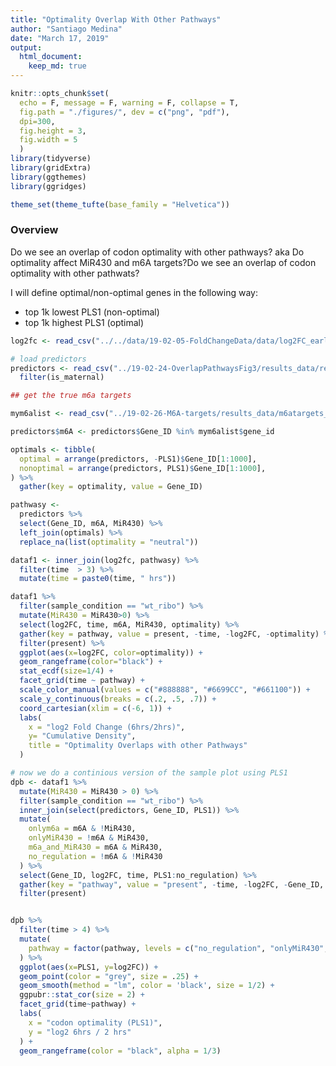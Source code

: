 ```yaml
---
title: "Optimality Overlap With Other Pathways"
author: "Santiago Medina"
date: "March 17, 2019"
output: 
  html_document:
    keep_md: true
---
```


```r
knitr::opts_chunk$set(
  echo = F, message = F, warning = F, collapse = T,
  fig.path = "./figures/", dev = c("png", "pdf"),
  dpi=300,
  fig.height = 3,
  fig.width = 5
  )
library(tidyverse)
library(gridExtra)
library(ggthemes)
library(ggridges)

theme_set(theme_tufte(base_family = "Helvetica"))
```

### Overview

Do we see an overlap of codon optimality with other pathways? aka Do optimality affect MiR430 and m6A targets?Do we see an overlap of codon optimality with other pathwats?


I will define optimal/non-optimal genes in the following way:

+ top 1k lowest PLS1 (non-optimal)
+ top 1k highest PLS1 (optimal)

```r
log2fc <- read_csv("../../data/19-02-05-FoldChangeData/data/log2FC_earlyVSlate_tidytimecourse.csv")

# load predictors
predictors <- read_csv("../19-02-24-OverlapPathwaysFig3/results_data/regulatory_pathways_matrix.csv") %>% 
  filter(is_maternal)

## get the true m6a targets

mym6alist <- read_csv("../19-02-26-M6A-targets/results_data/m6atargets_affected_in_mutant.csv")

predictors$m6A <- predictors$Gene_ID %in% mym6alist$gene_id

optimals <- tibble(
  optimal = arrange(predictors, -PLS1)$Gene_ID[1:1000],
  nonoptimal = arrange(predictors, PLS1)$Gene_ID[1:1000],
) %>% 
  gather(key = optimality, value = Gene_ID)

pathwasy <- 
  predictors %>% 
  select(Gene_ID, m6A, MiR430) %>% 
  left_join(optimals) %>% 
  replace_na(list(optimality = "neutral"))

dataf1 <- inner_join(log2fc, pathwasy) %>% 
  filter(time  > 3) %>% 
  mutate(time = paste0(time, " hrs"))
```


```r
dataf1 %>% 
  filter(sample_condition == "wt_ribo") %>% 
  mutate(MiR430 = MiR430>0) %>% 
  select(log2FC, time, m6A, MiR430, optimality) %>% 
  gather(key = pathway, value = present, -time, -log2FC, -optimality) %>% 
  filter(present) %>% 
  ggplot(aes(x=log2FC, color=optimality)) +
  geom_rangeframe(color="black") +
  stat_ecdf(size=1/4) +
  facet_grid(time ~ pathway) +
  scale_color_manual(values = c("#888888", "#6699CC", "#661100")) +
  scale_y_continuous(breaks = c(.2, .5, .7)) +
  coord_cartesian(xlim = c(-6, 1)) +
  labs(
    x = "log2 Fold Change (6hrs/2hrs)",
    y= "Cumulative Density",
    title = "Optimality Overlaps with other Pathways"
  )
```


```r
# now we do a continious version of the sample plot using PLS1
dpb <- dataf1 %>% 
  mutate(MiR430 = MiR430 > 0) %>% 
  filter(sample_condition == "wt_ribo") %>% 
  inner_join(select(predictors, Gene_ID, PLS1)) %>% 
  mutate(
    onlym6a = m6A & !MiR430,
    onlyMiR430 = !m6A & MiR430,
    m6a_and_MiR430 = m6A & MiR430,
    no_regulation = !m6A & !MiR430
  ) %>% 
  select(Gene_ID, log2FC, time, PLS1:no_regulation) %>% 
  gather(key = "pathway", value = "present", -time, -log2FC, -Gene_ID, -PLS1) %>% 
  filter(present)


dpb %>% 
  filter(time > 4) %>% 
  mutate(
    pathway = factor(pathway, levels = c("no_regulation", "onlyMiR430", "onlym6a", "m6a_and_MiR430"))
  ) %>% 
  ggplot(aes(x=PLS1, y=log2FC)) +
  geom_point(color = "grey", size = .25) +
  geom_smooth(method = "lm", color = 'black', size = 1/2) +
  ggpubr::stat_cor(size = 2) +
  facet_grid(time~pathway) +
  labs(
    x = "codon optimality (PLS1)",
    y = "log2 6hrs / 2 hrs"
  ) +
  geom_rangeframe(color = "black", alpha = 1/3)
``` 


